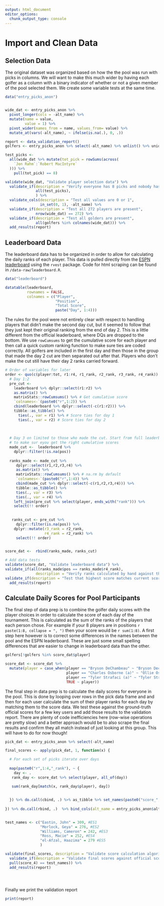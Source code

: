 ```yaml
---
output: html_document
editor_options: 
  chunk_output_type: console
---
```

# Import and Clean Data

## Selection Data

The original dataset was organized based on how the the pool was run with picks
in columns. We will want to make this much wider by having each golfer as a
column with a binary indicator of whether or not a given member of the pool
selected them.  We create some variable tests at the same time.

```r
data("entry_picks_anon")


wide_dat <- entry_picks_anon %>%
  pivot_longer(cols = -alt_name) %>%
  mutate(name = value,
         value = 1) %>%
  pivot_wider(names_from = name, values_from= value) %>%
  mutate_at(vars(-alt_name), ~ ifelse(is.na(.), 0, .)) 

report <- data_validation_report()
golfers <- entry_picks_anon %>% select(-alt_name) %>% unlist() %>% unique

test_picks <-
  all(wide_dat %>% mutate(tot_pick = rowSums(across(
    `Jon Rahm`:`Robert MacIntyre`
  ))) %>%
    pull(tot_pick) == 8)

validate(wide_dat, "Validate player selection data") %>%
  validate_if(description = "Verify everyone has 8 picks and nobody has any NA",
              all(test_picks),
              ) %>%
  validate_cols(description = "Test all values are 0 or 1",
                in_set(0, 1), -alt_name) %>%
  validate_if(description = "Test all 272 players are present",
              nrow(wide_dat) == 272) %>%
  validate_if(description = "Test all golders are present",
              all(golfers %in% colnames(wide_dat))) %>%
  add_results(report)


```

## Leaderboard Data

The leaderboard data has to be organized in order to allow for calculating the
daily ranks of each player. This data is pulled directly from the [ESPN
leaderboard]("https://www.espn.com/golf/leaderboard") using the `rvest` package. Code for html scraping can be found in
`/data-raw/leaderboard.R`. 

```r
data("leaderboard")

datatable(leaderboard,
          rownames = FALSE,
          colnames = c("Player", 
                       "Position", 
                       "Total Score", 
                       paste("Day", 1:4)))

```


The rules for the pool were not entirely clear with respect to handling players
that didn't make the second day cut, but it seemed to follow that they just kept
their original ranking from the end of day 2. This is a little different from
the official leaderboard, where DQs are dropped to the bottom. We use
`rowCumsums` to get the cumulative score for each player and then call a quick
custom ranking function to make sure ties are coded correctly. All golfers are
included in the first day and then those in the group that made the day 2 cut
are then separated out after that. Players who don't make the cut still have
their day 2 ranks carried forward.

```r
 
# Order of variables for later
order <- quo(c(player:tot, r1:r4, r1_rank, r2_rank, r3_rank, r4_rank))
  # Day 1:2
  pre_cut <- 
    leaderboard %>% dplyr::select(r1:r2) %>%
    as.matrix() %>%
    matrixStats::rowCumsums() %>% # Get cumulative score
    `colnames<-`(paste0("r",1:2)) %>%
    cbind(leaderboard %>% dplyr::select(-c(r1:r2))) %>%
    tibble::as_tibble() %>%
      ties(., var = r1) %>% # Score ties for day 1
      ties(., var = r2) # Score ties for day 2
    
    
  
  # Day 3 on limited to those who made the cut. Start from full leaderboard
  # to make sur eyou get the right cumulative scores
  made_cut <-  leaderboard %>%
    dplyr::filter(!is.na(pos))
  
  ranks_made <- made_cut %>%
     dplyr::select(r1,r2,r3,r4) %>%
     as.matrix() %>%
     matrixStats::rowCumsums() %>% # na.rm by default
     `colnames<-`(paste0("r",1:4)) %>%
     cbind(made_cut %>% dplyr::select(-c(r1,r2,r3,r4))) %>%
     tibble::as_tibble() %>%
     ties(., var = r3) %>%
     ties(., var = r4) %>%
    left_join(pre_cut %>% select(player, ends_with("rank"))) %>%
    select(!! order)
    
  
   ranks_cut <- pre_cut %>%
     dplyr::filter(is.na(pos)) %>%
    dplyr::mutate(r3_rank = r2_rank,
                  r4_rank = r2_rank) %>%
     select(!! order)

   
score_dat <-  rbind(ranks_made, ranks_cut)

# Add data tests
validate(score_dat, "Validate leaderboard data") %>%
validate_if(all(ranks_made$pos == ranks_made$r4_rank),
              description = "Verify ranks calculated by hand against the current position. If TRUE, assumes the other days are correct as well.") %>%
validate_if(description = "Test that highest score matches current score. Assume all the other days are correct if passes",all(ranks_made$r4 == ranks_made$tot)) %>%
  add_results(report)

```

## Calculate Daily Scores for Pool Participants

The final step of data prep is to combine the golfer daily scores with the
player choices in order to calculate the score of each day of the tournament.
This is calculated as the sum of the ranks of the players that each person
chose. For example if your 8 players are in positions `r paste(1:8, collapse = ", ")` 
then your score would be `r sum(1:8)`. A first step here however is to correct
some differences in the names between the pool and the ESPN leaderboard. These
are just some small spelling differences that are easier to change in leaderboard
data than the other.

```r

golfers[!golfers %in% score_dat$player]

score_dat <- score_dat %>%
  mutate(player = case_when(player == "Bryson DeChambeau" ~ "Bryson Dechambeau",
                            player == "Charles Osborne (a)" ~ "Ollie Osborne",
                            player == "Tyler Strafaci (a)" ~ "Tyler Strafaci",
                            TRUE ~ player))
```


The final step in data prep is to calculate the daily scores for everyone in the
pool. This is done by looping over rows in the pick data frame and and then
for each user calculate the sum of their player ranks for each day by matching
them to the score data. We test these against the ground-truth official scores
for a few key users and add those results to the validation report. There are
plenty of code inefficiencies here (row-wise operations are pretty slow) and
a better approach would be to also scrape the final results and confirm they
all match instead of just looking at this group. This will have to do for now
though!

```r
pick_dat <- entry_picks_anon %>% select(-alt_name)

final_scores <- apply(pick_dat, 1, function(x) {

  # For each set of picks iterate over days
  
  map(paste0("r",1:4,"_rank"), ~ {
    day <- .
   rank_day <- score_dat %>% select(player, all_of(day))

   sum(rank_day[match(x, rank_day$player), day])
 
    
  }) %>% do.call(cbind, .) %>% as_tibble %>% set_names(paste0("score_", 1:4))
    
}) %>% do.call(rbind, .)  %>% bind_cols(alt_name = entry_picks_anon$alt_name)

 
test_names <- c("Eastin, John" = 309, #ES1
                "Morlock, Geya" = 276, #ES2
                "Williams, Cameron" = 242, #ES3
                "Ross, Macie" = 252, #ES4
                "el-Afzal, Haazima" = 279 #ES5
                ) 

validate(final_scores, description = "Validate score calculation algorithm") %>%
  validate_if(description = "Validate final scores against official scores for ES staff", all(final_scores %>% filter(alt_name %in% all_of(names(test_names))) %>%
  pull(score_4) == test_names)) %>%
  add_results(report)


 
```

Finally we print the validation report

```r
print(report)
```

